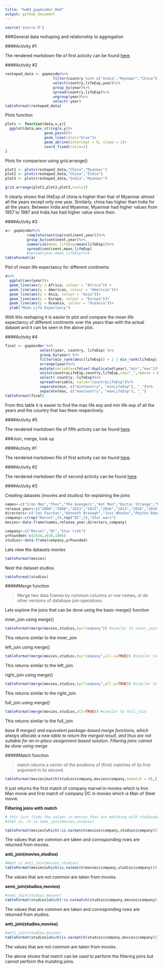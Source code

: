 ```yaml
---
title: "hw04_gapminder.Rmd"
output: github_document
---
```


```r
source('source.R')
```

###General data reshaping and relationship to aggregation

####Activity #1 

The rendered markdown file of first activity can be found [here](https://github.com/abishekarun/STAT545-hw-rajendran-arun/blob/master/hw04/Reshaping_activities/activity1.md).

####Activity #2

```r
reshaped_data <- gapminder%>%
                      filter(country %in% c("India","Myanmar","China"))%>%
                      select(country,lifeExp,year)%>%
                      group_by(year)%>%
                      spread(country,lifeExp)%>%
                      ungroup(year)%>%
                      select(-year)
tableFormat(reshaped_data)
```

Plots function
```r
plots <- function(data,x,y){
  ggplot(data,aes_string(x,y))+
                  geom_point()+
                  geom_line(color="blue")+
                  geom_abline(intercept = 0, slope = 1)+
                  coord_fixed(ratio=1)
}
```

Plots for comparison using grid.arrange()

```r

plot1 <- plots(reshaped_data,"China","Myanmar")
plot2 <- plots(reshaped_data,"China","India")
plot3 <- plots(reshaped_data,"India","Myanmar")

grid.arrange(plot1,plot2,plot3,ncol=3)
```

It clearly shows that lifeExp of china is higher than that of Myanmar almost all the years except only one year. Similarly, china has higher than India for all the years.
Between India and Myanmar, Myanmar had higher values from 1957 to 1987 and India has had higher value since then.

####Activity #3

```r
a<- gapminder%>%
          complete(nesting(continent,year))%>%
          group_by(continent,year)%>%
          summarize(mean_lifeExp=mean(lifeExp))%>%
          spread(continent,mean_lifeExp)
          #spread(year,mean_lifeExp)%>%
tableFormat(a)
```

Plot of mean life expectancy for different continents 
```r
a%>%
  ggplot(aes(year))+
  geom_line(aes(y = Africa, colour = "Africa")) + 
  geom_line(aes(y = Americas, colour = "Americas"))+ 
  geom_line(aes(y = Asia, colour = "Asia"))+ 
  geom_line(aes(y = Europe, colour = "Europe"))+ 
  geom_line(aes(y = Oceania, colour = "Oceania"))+
  ylab("Mean Life Expectancy")


```

With this reshaping it is easier to plot and compare the mean life expectancy of different continents over the years than with the actual dataset and it can be seen in the above plot.

####Activity #4

```r
final <- gapminder %>%
                select(year, country, lifeExp) %>%
                group_by(year) %>%
                filter(min_rank(desc(lifeExp)) < 2 | min_rank(lifeExp) < 2) %>% 
                arrange(year)%>%
                mutate(variable=ifelse(!duplicated(year),"min","max"))%>%
                unite(countryLifeExp,country,lifeExp,sep="_",remove = FALSE)%>%
                select(-country,-lifeExp)%>%
                spread(variable, value="countryLifeExp")%>%
                separate(min, c("minCountry", "minLifeExp"), "_")%>%
                separate(max, c("maxCountry", "maxLifeExp"), "_")
tableFormat(final)
```

From  this table it is easier to find the max life exp and min life exp of all the years and the country that has them respectively.
  
####Activity #5

The rendered markdown file of fifth activity can be found [here](https://github.com/abishekarun/STAT545-hw-rajendran-arun/blob/master/hw04/Reshaping_activities/activity5.md).

###Join, merge, look up

####Activity #1

The rendered markdown file of first activity can be found [here](https://github.com/abishekarun/STAT545-hw-rajendran-arun/blob/master/hw04/join_activities/activity1.md).

####Activity #2

The rendered markdown file of second activity can be found [here](https://github.com/abishekarun/STAT545-hw-rajendran-arun/blob/master/hw04/join_activities/activity2.md).

####Activity #3

Creating datasets (movies and studios) for explaining the joins
```r
names<-c("Iron Man","Thor","The Avengers","Ant Man","Doctor Strange","Man of steel","Dawn of Justice","Suicide squad","Wonder woman","Justice league","Force awakens")
release_year<-c("2008","2008","2011","2015","2016","2013","2016","2016","2017","2017","2015")
directors<-c("Jon Favreau","Kenneth Branagh","Joss Whedon","Peyton Reed","Scott Derrickson","Zack Snyder","Zack Snyder","David Ayer","Patty Jenkins","Zack Snyder","J.J. Abrams")
company<-c(rep("Marvel",5),rep("DC",5),"Star wars")
movies<-data.frame(names,release_year,directors,company)

company<-c("Marvel","DC","Star trek")
yrFounded<-c(1934,1939,1966)
studios<-data.frame(company,yrFounded)
```

Lets view the datasets movies
```r
tableFormat(movies)
```

Next the dataset studios
```r
tableFormat(studios)
```


#####Merge function

> Merge two data frames by common columns or row names, or do other versions of database join operations.

Lets explore the joins that can be done using the basic merge() function

inner_join using merge()
```r
tableFormat(merge(movies,studios,by="company")) #similar to inner_join 
```
This returns similar to the inner_join

left_join using merge()
```r
tableFormat(merge(movies,studios,by="company",all.x=TRUE)) #similar to left_join
```
This returns similar to the left_join

right_join using merge()
```r
tableFormat(merge(movies,studios,by="company",all.y=TRUE)) #similar to right_join
```
This returns similar to the right_join

full_join using merge()
```r
tableFormat(merge(movies,studios,all=TRUE)) #similar to full_join
```
This returns similar to the full_join

_base R merge() and equivalent package-based merge functions, which always allocate a new table to return the merged result, and thus are not suitable for an in-place assignment-based solution. Filtering joins cannot be done using merge_

#####Match function

> match returns a vector of the positions of (first) matches of its first argument in its second.

```r
tableFormat(movies[match(studios$company,movies$company,nomatch = 0),])
```

It just returns the first match of company marvel in movies which is Iron Man movie and first match of company DC in movies which is Man of Steel movie.

**Filtering joins with match**

```r
# this just finds the values in movies that are matching with studios$company
#that is, it is semi_join(movies,studios)

tableFormat(movies[which(!is.na(match(movies$company,studios$company))),])
```
The values that are common are taken and corrosponding rows are returned from movies.  

**anti_join(movies,studios)**
```r
#Next is anti_join(movies,studios)
tableFormat(movies[which(is.na(match(movies$company,studios$company))),])
```
The values that are not common are taken from movies.  

**semi_join(studios,movies)**
```r
#semi_join(studios,movies)
tableFormat(studios[which(!is.na(match(studios$company,movies$company))),])
```
The values that are common are taken and corrosponding rows are returned from studios.  

**anti_join(studios,movies)**
```r
#anti_join(studios,movies)
tableFormat(studios[which(is.na(match(studios$company,movies$company))),])
```
The values that are not common are taken from movies.

The above shows that match can be used to perform the filtering joins but cannot perform the mutating joins. 
